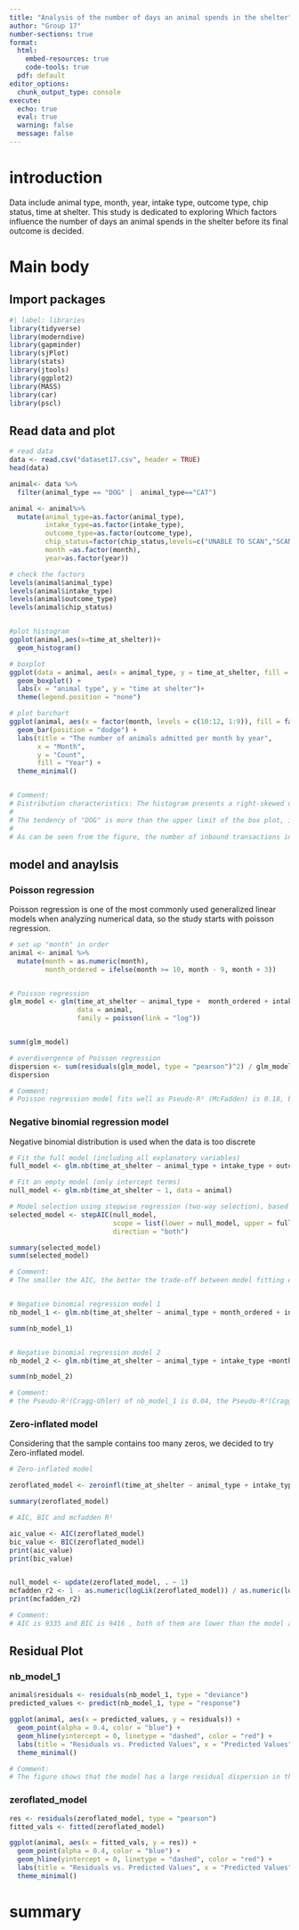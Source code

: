 ---
title: "Analysis of the number of days an animal spends in the shelter"
author: "Group 17"
number-sections: true
format: 
  html:
    embed-resources: true
    code-tools: true
  pdf: default
editor_options: 
  chunk_output_type: console
execute:
  echo: true
  eval: true
  warning: false
  message: false
---

# introduction

Data include animal type, month, year, intake type, outcome type, chip status, time at shelter. This study is dedicated to exploring Which factors influence the number of days an animal spends in the shelter before its final outcome is decided.

# Main body

## Import packages

```{r}
#| label: libraries
library(tidyverse)
library(moderndive)
library(gapminder)
library(sjPlot)
library(stats)
library(jtools)
library(ggplot2)
library(MASS)
library(car)
library(pscl)

```

## Read data and plot

```{r}
# read data
data <- read.csv("dataset17.csv", header = TRUE)
head(data)

animal<- data %>%
  filter(animal_type == "DOG" |  animal_type=="CAT")

animal <- animal%>%
  mutate(animal_type=as.factor(animal_type),
         intake_type=as.factor(intake_type),
         outcome_type=as.factor(outcome_type),
         chip_status=factor(chip_status,levels=c("UNABLE TO SCAN","SCAN CHIP","SCAN NO CHIP")),
         month =as.factor(month),
         year=as.factor(year))

# check the factors
levels(animal$animal_type)
levels(animal$intake_type)
levels(animal$outcome_type)
levels(animal$chip_status)


#plot histogram
ggplot(animal,aes(x=time_at_shelter))+
  geom_histogram()

# boxplot
ggplot(data = animal, aes(x = animal_type, y = time_at_shelter, fill = animal_type)) +
  geom_boxplot() +
  labs(x = "animal type", y = "time at shelter")+ 
  theme(legend.position = "none")

# plot barchart
ggplot(animal, aes(x = factor(month, levels = c(10:12, 1:9)), fill = factor(year))) +
  geom_bar(position = "dodge") +
  labs(title = "The number of animals admitted per month by year",
       x = "Month",
       y = "Count",
       fill = "Year") +
  theme_minimal()


# Comment: 
# Distribution characteristics: The histogram presents a right-skewed distribution.   Most animals stay in shelters for a relatively short period of time, concentrated   in the range of 0-10 days, and very few animals stay for more than 30 days or      even  longer.
#
# The tendency of "DOG" is more than the upper limit of the box plot, indicating     that some dogs stay much longer than most of their species.
#
# As can be seen from the figure, the number of inbound transactions in each month   changes with each month, showing obvious fluctuations
```

## model and anaylsis

### Poisson regression

Poisson regression is one of the most commonly used generalized linear models when analyzing numerical data, so the study starts with poisson regression.

```{r}

# set up "month" in order
animal <- animal %>%
  mutate(month = as.numeric(month),
         month_ordered = ifelse(month >= 10, month - 9, month + 3))


# Poisson regression
glm_model <- glm(time_at_shelter ~ animal_type +  month_ordered + intake_type +  outcome_type + chip_status,
                 data = animal,
                 family = poisson(link = "log"))


summ(glm_model)

# overdivergence of Poisson regression
dispersion <- sum(residuals(glm_model, type = "pearson")^2) / glm_model$df.residual
dispersion

# Comment:
# Poisson regression model fits well as Pseudo-R² (McFadden) is 0.18, but overdivergence is around 7 so it has to be droped

```

### Negative binomial regression model

Negative binomial distribution is used when the data is too discrete

```{r}

# Fit the full model (including all explanatory variables)
full_model <- glm.nb(time_at_shelter ~ animal_type + intake_type + outcome_type  + chip_status + month_ordered , data = animal)

# Fit an empty model (only intercept terms)
null_model <- glm.nb(time_at_shelter ~ 1, data = animal)

# Model selection using stepwise regression (two-way selection), based on AIC index
selected_model <- stepAIC(null_model, 
                          scope = list(lower = null_model, upper = full_model), 
                          direction = "both")

summary(selected_model)
summ(selected_model)

# Comment:
# The smaller the AIC, the better the trade-off between model fitting effect and     complexity


# Negative binomial regression model 1
nb_model_1 <- glm.nb(time_at_shelter ~ animal_type + month_ordered + intake_type +  chip_status,data = animal)

summ(nb_model_1)


# Negative binomial regression model 2
nb_model_2 <- glm.nb(time_at_shelter ~ animal_type + intake_type +month + chip_status,data = animal)

summ(nb_model_2)

# Comment:
# the Pseudo-R²(Cragg-Uhler) of nb_model_1 is 0.04, the Pseudo-R²(Cragg-Uhler) of nb_model_1 is 0.03, nb_model_1 fits better so it should be took as the final model. the Pseudo-R² (McFadden) of both are 0.01

```

### **Zero-inflated model**

Considering that the sample contains too many zeros, we decided to try Zero-inflated model.

```{r}
# Zero-inflated model

zeroflated_model <- zeroinfl(time_at_shelter ~ animal_type + intake_type + chip_status + month_ordered, data = animal, dist = "negbin")

summary(zeroflated_model)

# AIC, BIC and mcfadden R²

aic_value <- AIC(zeroflated_model)
bic_value <- BIC(zeroflated_model)
print(aic_value)
print(bic_value)


null_model <- update(zeroflated_model, . ~ 1)
mcfadden_r2 <- 1 - as.numeric(logLik(zeroflated_model)) / as.numeric(logLik(null_model))
print(mcfadden_r2)

# Comment:
# AIC is 9335 and BIC is 9416 , both of them are lower than the model above. Mcfadden R² is 0.013

```

## Residual Plot

### nb_model_1

```{r}
animal$residuals <- residuals(nb_model_1, type = "deviance")
predicted_values <- predict(nb_model_1, type = "response")

ggplot(animal, aes(x = predicted_values, y = residuals)) +
  geom_point(alpha = 0.4, color = "blue") +
  geom_hline(yintercept = 0, linetype = "dashed", color = "red") +
  labs(title = "Residuals vs. Predicted Values", x = "Predicted Values", y = "Residuals") +
  theme_minimal()

# Comment:
# The figure shows that the model has a large residual dispersion in the region of low predicted values
```

### zeroflated_model

```{r}
res <- residuals(zeroflated_model, type = "pearson")
fitted_vals <- fitted(zeroflated_model)

ggplot(animal, aes(x = fitted_vals, y = res)) +
  geom_point(alpha = 0.4, color = "blue") +
  geom_hline(yintercept = 0, linetype = "dashed", color = "red") +
  labs(title = "Residuals vs. Predicted Values", x = "Predicted Values", y = "Residuals") +
  theme_minimal()

```

# summary

